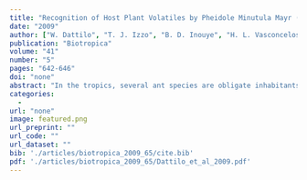```yaml
---
title: "Recognition of Host Plant Volatiles by Pheidole Minutula Mayr (Myrmicinae), an Amazonian Ant-Plant Specialist"
date: "2009"
author: ["W. Dattilo", "T. J. Izzo", "B. D. Inouye", "H. L. Vasconcelos", "E. M. Bruna"]
publication: "Biotropica"
volume: "41"
number: "5"
pages: "642-646"
doi: "none"
abstract: "In the tropics, several ant species are obligate inhabitants of leaf pouches and other specialized structures in plants known as myrmecophytes. However, the cues used by ant queens to locate suitable host-plants following dispersal remain poorly understood. Here we tested the hypothesis that Pheidole minutula queens use volatiles to distinguish their host Maieta guianensis (Melastomataceae) from other sympatric myrmecophytes. To do so, we used a Y-tube olfactometer to quantify the preference for volatiles of different plant species. Our results indicate that P. minutula queens discriminate the chemical volatiles produced by its host-plant from those of other sympatric ant-plant species. However, queens failed to distinguish the volatiles of Maieta from those of the ant-plant Tococa bullifera (Melastomataceae), with which P. minutula is not mutualistically associated. Nevertheless, a strong preference for Maieta over Tococa was observed during a subsequent bioassay, where the ants had physical contact with a domatium of each plant species. These results suggest that additional, short distance mechanisms are also necessary for host discrimination. Overall, our findings suggest that the high degree of compartmentalization observed in symbiotic ant-plant relationships is achieved, at least in part, by the relatively high degree of specificity in host selection displayed by foundress queens."
categories: 
  - 
url: "none"
image: featured.png
url_preprint: ""
url_code: ""
url_dataset: ""
bib: './articles/biotropica_2009_65/cite.bib'
pdf: './articles/biotropica_2009_65/Dattilo_et_al_2009.pdf'
---
```


